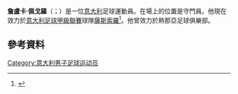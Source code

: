 {{noteTA
|G1=Football
|G2=意甲
|1=zh-hans:佩戈罗;zh-hk:柏高奴;zh-tw:佩戈羅;
}}

'''詹盧卡·佩戈羅'''（{{lang-it|Gianluca Pegolo}}；{{bd|1981年|3月25日}}）是一位[[意大利|意大利]]足球運動員。在場上的位置是守門員。他現在效力於[[意大利足球甲級聯賽|意大利足球甲級聯賽]]球隊[[薩斯索羅足球體育會|薩斯索羅]]<ref>{{Cite web |url=http://football-italia.net/39083/official-ibraimi-pegolo-rubin |title=存档副本 |access-date=2015-06-12 |archive-url=https://web.archive.org/web/20130906043816/http://www.football-italia.net/39083/official-ibraimi-pegolo-rubin |archive-date=2013-09-06 |dead-url=yes }}</ref>。他曾效力於熱那亞足球俱樂部。

==參考資料==
{{Reflist}}

{{薩斯索羅球員名單}}

{{DEFAULTSORT: Pegolo, Gianluca}}
[[Category:意大利男子足球运动员|Category:意大利男子足球运动员]]